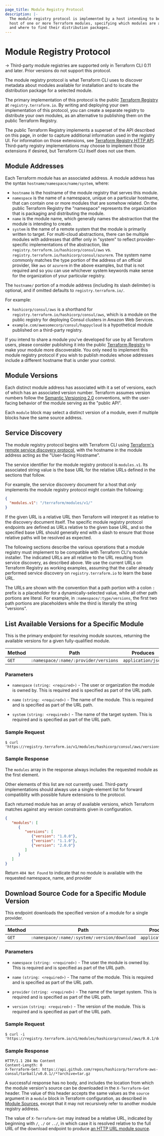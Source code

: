 ```yaml
---
page_title: Module Registry Protocol
description: |-
  The module registry protocol is implemented by a host intending to be the
  host of one or more Terraform modules, specifying which modules are available
  and where to find their distribution packages.
---
```


# Module Registry Protocol

-> Third-party module registries are supported only in Terraform CLI 0.11 and later. Prior versions do not support this protocol.

The module registry protocol is what Terraform CLI uses to discover metadata
about modules available for installation and to locate the distribution
package for a selected module.

The primary implementation of this protocol is the public
[Terraform Registry](https://registry.terraform.io/) at `registry.terraform.io`.
By writing and deploying your own implementation of this protocol, you can
create a separate registry to distribute your own modules, as an alternative to
publishing them on the public Terraform Registry.

The public Terraform Registry implements a superset of the API described on
this page, in order to capture additional information used in the registry UI.
For information on those extensions, see
[Terraform Registry HTTP API](/registry/api-docs). Third-party registry
implementations may choose to implement those extensions if desired, but
Terraform CLI itself does not use them.

## Module Addresses

Each Terraform module has an associated address. A module address has the
syntax `hostname/namespace/name/system`, where:

- `hostname` is the hostname of the module registry that serves this module.
- `namespace` is the name of a namespace, unique on a particular hostname, that
  can contain one or more modules that are somehow related. On the public
  Terraform Registry the "namespace" represents the organization that is
  packaging and distributing the module.
- `name` is the module name, which generally names the abstraction that the
  module is intending to create.
- `system` is the name of a remote system that the module is primarily written
  to target. For multi-cloud abstractions, there can be multiple modules with
  addresses that differ only in "system" to reflect provider-specific
  implementations of the abstraction, like
  `registry.terraform.io/hashicorp/consul/aws` vs.
  `registry.terraform.io/hashicorp/consul/azurerm`. The system name commonly
  matches the type portion of the address of an official provider, like `aws`
  or `azurerm` in the above examples, but that is not required and so you can
  use whichever system keywords make sense for the organization of your
  particular registry.

The `hostname/` portion of a module address (including its slash delimiter)
is optional, and if omitted defaults to `registry.terraform.io/`.

For example:

- `hashicorp/consul/aws` is a shorthand for
  `registry.terraform.io/hashicorp/consul/aws`, which is a module on the
  public registry for deploying Consul clusters in Amazon Web Services.
- `example.com/awesomecorp/consul/happycloud` is a hypothetical module published
  on a third-party registry.

If you intend to share a module you've developed for use by all Terraform
users, please consider publishing it into the public
[Terraform Registry](https://registry.terraform.io/) to make your module more
discoverable. You only need to implement this module registry protocol if you
wish to publish modules whose addresses include a different hostname that is
under your control.

## Module Versions

Each distinct module address has associated with it a set of versions, each
of which has an associated version number. Terraform assumes version numbers
follow the [Semantic Versioning 2.0](https://semver.org/) conventions, with
the user-facing behavior of the module serving as the "public API".

Each `module` block may select a distinct version of a module, even if multiple
blocks have the same source address.

## Service Discovery

The module registry protocol begins with Terraform CLI using
[Terraform's remote service discovery protocol](/internals/remote-service-discovery),
with the hostname in the module address acting as the "User-facing Hostname".

The service identifier for the module registry protocol is `modules.v1`.
Its associated string value is the base URL for the relative URLs defined in
the sections that follow.

For example, the service discovery document for a host that _only_ implements
the module registry protocol might contain the following:

```json
{
  "modules.v1": "/terraform/modules/v1/"
}
```

If the given URL is a relative URL then Terraform will interpret it as relative
to the discovery document itself. The specific module registry protocol
endpoints are defined as URLs relative to the given base URL, and so the
specified base URL should generally end with a slash to ensure that those
relative paths will be resolved as expected.

The following sections describe the various operations that a module
registry must implement to be compatible with Terraform CLI's module
installer. The indicated URLs are all relative to the URL resulting from
service discovery, as described above. We use the current URLs on
Terraform Registry as working examples, assuming that the caller already
performed service discovery on `registry.terraform.io` to learn the base URL.

The URLs are shown with the convention that a path portion with a colon `:`
prefix is a placeholder for a dynamically-selected value, while all other
path portions are literal. For example, in `:namespace/:type/versions`,
the first two path portions are placeholders while the third is literally
the string "versions".

## List Available Versions for a Specific Module

This is the primary endpoint for resolving module sources, returning the
available versions for a given fully-qualified module.

| Method | Path                                  | Produces           |
| ------ | ------------------------------------- | ------------------ |
| `GET`  | `:namespace/:name/:provider/versions` | `application/json` |

### Parameters

- `namespace` `(string: <required>)` - The user or organization the module is
  owned by. This is required and is specified as part of the URL path.

- `name` `(string: <required>)` - The name of the module.
  This is required and is specified as part of the URL path.

- `system` `(string: <required>)` - The name of the target system.
  This is required and is specified as part of the URL path.

### Sample Request

```text
$ curl 'https://registry.terraform.io/v1/modules/hashicorp/consul/aws/versions'
```

### Sample Response

The `modules` array in the response always includes the requested module as the
first element.

Other elements of this list are not currently used. Third-party implementations
should always use a single-element list for forward compatiblity with possible
future extensions to the protocol.

Each returned module has an array of available versions, which Terraform
matches against any version constraints given in configuration.

```json
{
   "modules": [
      {
         "versions": [
            {"version": "1.0.0"},
            {"version": "1.1.0"},
            {"version": "2.0.0"}
         ]
      }
   ]
}
```

Return `404 Not Found` to indicate that no module is available with the
requested namespace, name, and provider

## Download Source Code for a Specific Module Version

This endpoint downloads the specified version of a module for a single provider.

| Method | Path                                         | Produces           |
| ------ | -------------------------------------------- | ------------------ |
| `GET`  | `:namespace/:name/:system/:version/download` | `application/json` |

### Parameters

- `namespace` `(string: <required>)` - The user the module is owned by.
  This is required and is specified as part of the URL path.

- `name` `(string: <required>)` - The name of the module.
  This is required and is specified as part of the URL path.

- `provider` `(string: <required>)` - The name of the target system.
  This is required and is specified as part of the URL path.

- `version` `(string: <required>)` - The version of the module.
  This is required and is specified as part of the URL path.

### Sample Request

```text
$ curl -i 'https://registry.terraform.io/v1/modules/hashicorp/consul/aws/0.0.1/download'
```

### Sample Response

```text
HTTP/1.1 204 No Content
Content-Length: 0
X-Terraform-Get: https://api.github.com/repos/hashicorp/terraform-aws-consul/tarball/v0.0.1//*?archive=tar.gz
```

A successful response has no body, and includes the location from which the
module version's source can be downloaded in the `X-Terraform-Get` header.
The value of this header accepts the same values as the `source` argument
in a `module` block in Terraform configuration, as described in
[Module Sources](https://www.terraform.io/docs/language/modules/sources.html),
except that it may not recursively refer to another module registry address.

The value of `X-Terraform-Get` may instead be a relative URL, indicated by
beginning with `/`, `./` or `../`, in which case it is resolved relative to
the full URL of the download endpoint to produce
[an HTTP URL module source](/language/modules/sources#http-urls).

